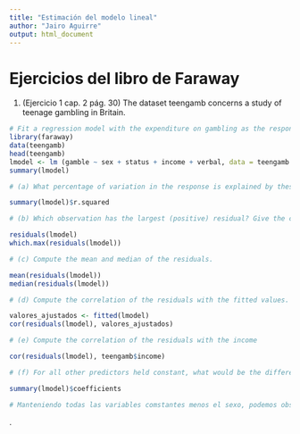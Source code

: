 ```yaml
---
title: "Estimación del modelo lineal"
author: "Jairo Aguirre"
output: html_document
---
```


# Ejercicios del libro de Faraway

1. (Ejercicio 1 cap. 2 pág. 30)
The dataset teengamb concerns a study of teenage gambling in Britain. 
```r
# Fit a regression model with the expenditure on gambling as the response and the sex, status, income and verbal score as predictors. Present the output.
library(faraway)
data(teengamb)
head(teengamb)
lmodel <- lm (gamble ~ sex + status + income + verbal, data = teengamb )
summary(lmodel)

# (a) What percentage of variation in the response is explained by these predictors?

summary(lmodel)$r.squared

# (b) Which observation has the largest (positive) residual? Give the case number.

residuals(lmodel)
which.max(residuals(lmodel))

# (c) Compute the mean and median of the residuals.

mean(residuals(lmodel))
median(residuals(lmodel))

# (d) Compute the correlation of the residuals with the fitted values.

valores_ajustados <- fitted(lmodel)
cor(residuals(lmodel), valores_ajustados)

# (e) Compute the correlation of the residuals with the income

cor(residuals(lmodel), teengamb$income)

# (f) For all other predictors held constant, what would be the difference in predicted expenditure on gambling for a male compared to a female?

summary(lmodel)$coefficients

# Manteniendo todas las variables comstantes menos el sexo, podemos observar una diferencia de 22.12 unidades entre un sexo y el otro. 


```





.

